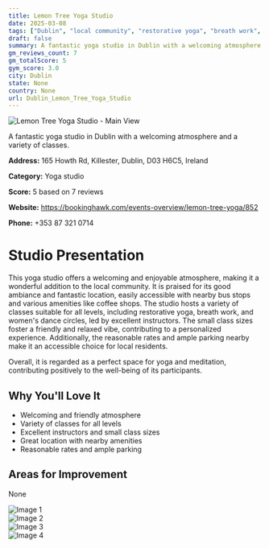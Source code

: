```yaml
---
title: Lemon Tree Yoga Studio
date: 2025-03-08
tags: ["Dublin", "local community", "restorative yoga", "breath work", "improver yoga", "friendly atmosphere", "small classes", "Dublin"]  
draft: false
summary: A fantastic yoga studio in Dublin with a welcoming atmosphere and a variety of classes.
gm_reviews_count: 7
gm_totalScore: 5
gym_score: 3.0
city: Dublin
state: None
country: None
url: Dublin_Lemon_Tree_Yoga_Studio
---
```


<div className="aspect-[16/9] relative my-8">
  <img 
    src="https://lh5.googleusercontent.com/p/AF1QipMsQ4jvkEna_XC74VgRXs2L8ggBAxaNyQ7TeCwY=w1920-h1080-k-no"
    alt="Lemon Tree Yoga Studio - Main View"
    className="object-cover absolute inset-0 w-full h-full rounded-lg"
  />
</div>

A fantastic yoga studio in Dublin with a welcoming atmosphere and a variety of classes.

**Address:** 165 Howth Rd, Killester, Dublin, D03 H6C5, Ireland

**Category:** Yoga studio

**Score:** 5 based on 7 reviews

**Website:** https://bookinghawk.com/events-overview/lemon-tree-yoga/852

**Phone:** +353 87 321 0714

# Studio Presentation

This yoga studio offers a welcoming and enjoyable atmosphere, making it a wonderful addition to the local community. It is praised for its good ambiance and fantastic location, easily accessible with nearby bus stops and various amenities like coffee shops. The studio hosts a variety of classes suitable for all levels, including restorative yoga, breath work, and women's dance circles, led by excellent instructors. The small class sizes foster a friendly and relaxed vibe, contributing to a personalized experience. Additionally, the reasonable rates and ample parking nearby make it an accessible choice for local residents.

Overall, it is regarded as a perfect space for yoga and meditation, contributing positively to the well-being of its participants.

## Why You'll Love It

- Welcoming and friendly atmosphere
- Variety of classes for all levels
- Excellent instructors and small class sizes
- Great location with nearby amenities
- Reasonable rates and ample parking

## Areas for Improvement

None

<div className="grid grid-cols-1 xl:grid-cols-2 gap-4 my-8">
<div className="aspect-[4/3] relative"><img src="https://lh5.googleusercontent.com/p/AF1QipN8V5w_-t88gNVMWWQa78HcooTsqITgCwCjBIT9=w1920-h1080-k-no" alt="Image 1" className="object-cover absolute inset-0 w-full h-full rounded-lg" /></div>
<div className="aspect-[4/3] relative"><img src="https://lh5.googleusercontent.com/p/AF1QipMoShQ212dLJ5PlHVVbQY1pNIfKkxBVLO5Z7IU5=w1920-h1080-k-no" alt="Image 2" className="object-cover absolute inset-0 w-full h-full rounded-lg" /></div>
<div className="aspect-[4/3] relative"><img src="https://lh5.googleusercontent.com/p/AF1QipO2WJLTACCpPH-lBwAOwjvimhHlFzRMm_9hbCJy=w1920-h1080-k-no" alt="Image 3" className="object-cover absolute inset-0 w-full h-full rounded-lg" /></div>
<div className="aspect-[4/3] relative"><img src="https://lh5.googleusercontent.com/p/AF1QipNs6KxIDhDwhI5mVyOYhWkUQZIkb5U0ndGnDplH=w1920-h1080-k-no" alt="Image 4" className="object-cover absolute inset-0 w-full h-full rounded-lg" /></div>
</div>